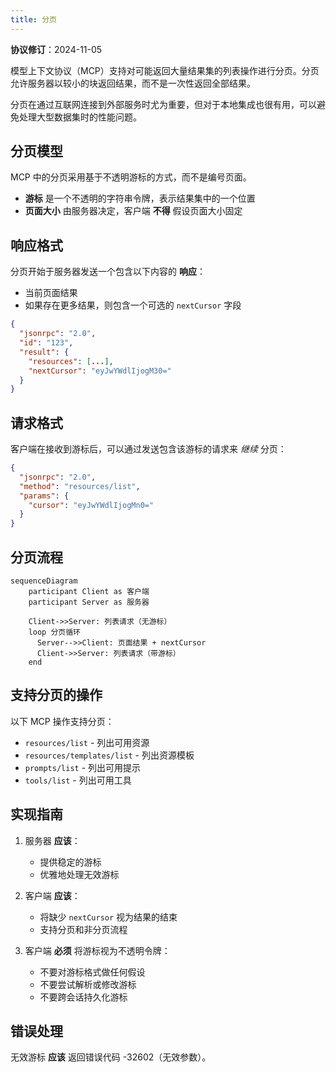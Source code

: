 ```yaml
---
title: 分页
---
```


<Info>**协议修订**：2024-11-05</Info>

模型上下文协议（MCP）支持对可能返回大量结果集的列表操作进行分页。分页允许服务器以较小的块返回结果，而不是一次性返回全部结果。

分页在通过互联网连接到外部服务时尤为重要，但对于本地集成也很有用，可以避免处理大型数据集时的性能问题。

## 分页模型

MCP 中的分页采用基于不透明游标的方式，而不是编号页面。

- **游标** 是一个不透明的字符串令牌，表示结果集中的一个位置
- **页面大小** 由服务器决定，客户端 **不得** 假设页面大小固定

## 响应格式

分页开始于服务器发送一个包含以下内容的 **响应**：

- 当前页面结果
- 如果存在更多结果，则包含一个可选的 `nextCursor` 字段

```json
{
  "jsonrpc": "2.0",
  "id": "123",
  "result": {
    "resources": [...],
    "nextCursor": "eyJwYWdlIjogM30="
  }
}
```

## 请求格式

客户端在接收到游标后，可以通过发送包含该游标的请求来 _继续_ 分页：

```json
{
  "jsonrpc": "2.0",
  "method": "resources/list",
  "params": {
    "cursor": "eyJwYWdlIjogMn0="
  }
}
```

## 分页流程

```mermaid
sequenceDiagram
    participant Client as 客户端
    participant Server as 服务器

    Client->>Server: 列表请求（无游标）
    loop 分页循环
      Server-->>Client: 页面结果 + nextCursor
      Client->>Server: 列表请求（带游标）
    end
```

## 支持分页的操作

以下 MCP 操作支持分页：

- `resources/list` - 列出可用资源
- `resources/templates/list` - 列出资源模板
- `prompts/list` - 列出可用提示
- `tools/list` - 列出可用工具

## 实现指南

1. 服务器 **应该**：

   - 提供稳定的游标
   - 优雅地处理无效游标

2. 客户端 **应该**：

   - 将缺少 `nextCursor` 视为结果的结束
   - 支持分页和非分页流程

3. 客户端 **必须** 将游标视为不透明令牌：
   - 不要对游标格式做任何假设
   - 不要尝试解析或修改游标
   - 不要跨会话持久化游标

## 错误处理

无效游标 **应该** 返回错误代码 -32602（无效参数）。